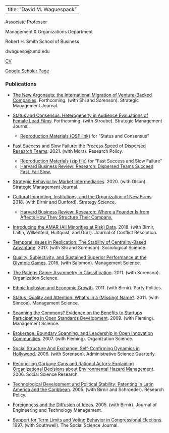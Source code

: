 
---
title: "David M. Waguespack"
---

Associate Professor

Management & Organizations Department

Robert H. Smith School of Business

dwaguesp\@umd.edu

[CV](files/WaguespackCV.pdf)

[Google Scholar Page](https://scholar.google.com/citations?user=6bWxEhcAAAAJ&hl=en)

### Publications

* [The New Argonauts: the International Migration of Venture-Backed Companies](https://onlinelibrary.wiley.com/journal/10970266). Forthcoming. (with Shi and Sorenson). Strategic Management Journal.

* [Status and Consensus: Heterogeneity in Audience Evaluations of Female Lead Films](https://onlinelibrary.wiley.com/doi/10.1002/smj.3575). Forthcoming. (with Stroube). Strategic Management Journal.
  + [Reproduction Materials (OSF link)](https://osf.io/tfj2k/) for "Status and Consensus"

* [Fast Success and Slow Failure: the Process Speed of Dispersed Research Teams](https://www.sciencedirect.com/science/article/abs/pii/S0048733321000263). 2021. (with Mors). Research Policy.
  + [Reproduction Materials (zip file)](files/IETF_collaboration.zip) for "Fast Success and Slow Failure"
  + [Harvard Business Review: Research: Dispersed Teams Succeed Fast, Fail Slow.](https://hbr.org/2021/05/research-dispersed-teams-succeed-fast-fail-slow)

* [Strategic Behavior by Market Intermediaries](https://onlinelibrary.wiley.com/doi/abs/10.1002/smj.3220). 2020. (with Olson). Strategic Management Journal.

* [Cultural Imprinting, Institutions, and the Organization of New Firms](https://pubsonline.informs.org/doi/10.1287/stsc.2018.0056). 2018. (with Birnir and Dunford). Strategy Science. 
  + [Harvard Business Review: Research: Where a Founder Is from Affects How They Structure Their Company.](https://hbr.org/2019/09/research-where-a-founder-is-from-affects-how-they-structure-their-company)
  
* [Introducing the AMAR (All Minorities at Risk) Data](https://journals.sagepub.com/doi/full/10.1177/0022002717719974). 2018. (with Birnir, Laitin, Wilkenfeld, Hultquist, and Gurr). Journal of Conflict Resolution.

* [Temporal Issues in Replication: The Stability of Centrality-Based Advantage](https://sociologicalscience.com/articles-v4-5-107/). 2017. (with Shi and Sorenson). Sociological Science.

* [Quality, Subjectivity, and Sustained Superior Performance at the Olympic Games](https://pubsonline.informs.org/doi/abs/10.1287/mnsc.2014.2144). 2016. (with Salomon). Management Science.

* [The Ratings Game: Asymmetry in Classification](https://pubsonline.informs.org/doi/abs/10.1287/orsc.1100.0533?journalCode=orsc). 2011. (with Sorenson). Organization Science.

* [Ethnic Inclusion and Economic Growth](https://journals.sagepub.com/doi/abs/10.1177/1354068810391149?journalCode=ppqa). 2011. (with Birnir). Party Politics.

* [Status, Quality and Attention: What`s in a (Missing) Name?](https://pubsonline.informs.org/doi/10.1287/mnsc.1100.1270). 2011. (with Simcoe). Management Science.

* [Scanning the Commons? Evidence on the Benefits to Startups Participating in Open Standards Development](https://pubsonline.informs.org/doi/10.1287/mnsc.1080.0944). 2009. (with Fleming). Management Science.

* [Brokerage, Boundary Spanning, and Leadership in Open Innovation Communities](https://pubsonline.informs.org/doi/10.1287/orsc.1060.0242). 2007. (with Fleming). Organization Science.

* [Social Structure And Exchange: Self-Confirming Dynamics in Hollywood](https://journals.sagepub.com/doi/10.2189/asqu.51.4.560). 2006. (with Sorenson). Administrative Science Quarterly.

* [Reconciling Garbage Cans and Rational Actors: Explaining
Organizational Decisions about Environmental Hazard Management](https://www.sciencedirect.com/science/article/abs/pii/S0049089X04000511). 2006. Social Science Research.

* [Technological Development and Political Stability: Patenting in Latin America and the Caribbean](https://www.sciencedirect.com/science/article/abs/pii/S0048733305001733). 2005. (with Birnir and Schroeder). Research Policy.

* [Foreignness and the Diffusion of Ideas](https://www.sciencedirect.com/science/article/abs/pii/S0923474804000712). 2005. (with Birnir). Journal of Engineering and Technology Management.

* [Support for Term Limits and Voting Behavior in Congressional Elections](https://www.sciencedirect.com/science/article/abs/pii/S0362331997900215). 1997. (with Southwell). The Social Science Journal.
